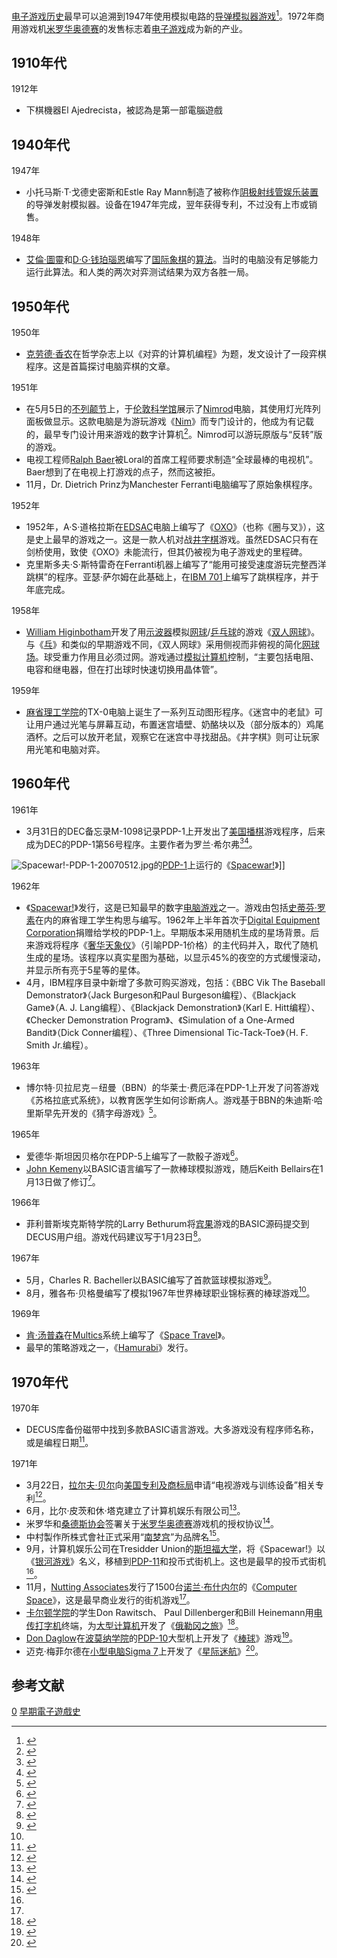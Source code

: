 {{Prose|time=2021-07-14}}

{{NoteTA
| G1=Games
}}
{{電遊歷史}}

[[电子游戏历史|电子游戏历史]]最早可以追溯到1947年使用模拟电路的[[阴极射线管娱乐装置|导弹模拟器游戏]]<ref name="Pong Story: Main Page">{{Cite web |url=http://www.pong-story.com/intro.htm |title=Pong Story: Main Page |access-date=2015-03-28 |archive-date=2013-07-02 |archive-url=https://www.webcitation.org/6HotKe48S?url=http://www.pong-story.com/intro.htm |dead-url=no }}</ref>。1972年商用游戏机[[米罗华奥德赛|米罗华奥德赛]]的发售标志着[[电子游戏产业|电子游戏]]成为新的产业。
== 1910年代 ==
; 1912年
*下棋機器El Ajedrecista，被認為是第一部電腦遊戲


== 1940年代 ==

; 1947年
* 小托马斯·T·戈德史密斯和Estle Ray Mann制造了被称作[[阴极射线管娱乐装置|阴极射线管娱乐装置]]的导弹发射模拟器。设备在1947年完成，翌年获得专利，不过没有上市或销售。

; 1948年
* [[艾倫·圖靈|艾倫·圖靈]]和[[D·G·钱珀瑙恩|D·G·钱珀瑙恩]]编写了[[国际象棋|国际象棋]]的[[算法|算法]]。当时的电脑没有足够能力运行此算法。和人类的两次对弈测试结果为双方各胜一局。

== 1950年代 ==

; 1950年
* [[克劳德·香农|克劳德·香农]]在哲学杂志上以《对弈的计算机编程》为题，发文设计了一段弈棋程序。这是首篇探讨电脑弈棋的文章。

; 1951年
* 在5月5日的[[不列颠节|不列颠节]]上，于[[伦敦科学馆|伦敦科学馆]]展示了[[Nimrod|Nimrod]]电脑，其使用灯光阵列面板做显示。这款电脑是为游玩游戏《[[尼姆游戏|Nim]]》而专门设计的，他成为有记载的，最早专门设计用来游戏的数字计算机<ref name="Nimrod">{{Cite web |url=http://www.goodeveca.net/nimrod/ |title=Nimrod Game Computer |access-date=2015-03-28 |archive-date=2011-07-23 |archive-url=https://web.archive.org/web/20110723135752/http://www.goodeveca.net/nimrod/ |dead-url=no }}</ref>。Nimrod可以游玩原版与“反转”版的游戏。
* 电视工程师[[Ralph_Baer|Ralph Baer]]被Loral的首席工程师要求制造“全球最棒的电视机”。Baer想到了在电视上打游戏的点子，然而这被拒。
* 11月，Dr. Dietrich Prinz为Manchester Ferranti电脑编写了原始象棋程序。

; 1952年
* 1952年，A·S·道格拉斯在[[EDSAC|EDSAC]]电脑上编写了《[[OXO|OXO]]》（也称《圈与叉》），这是史上最早的游戏之一。这是一款人机对战[[井字棋|井字棋]]游戏。虽然EDSAC只有在剑桥使用，致使《OXO》未能流行，但其仍被视为电子游戏史的里程碑。
* 克里斯多夫·S·斯特雷奇在Ferranti机器上编写了“能用可接受速度游玩完整西洋跳棋”的程序。亚瑟·萨尔姆在此基础上，在[[IBM_701|IBM 701]]上编写了跳棋程序，并于年底完成。

; 1958年
* [[William_Higinbotham|William Higinbotham]]开发了用[[示波器|示波器]]模拟[[网球|网球]]/[[乒乓球|乒乓球]]的游戏《[[双人网球|双人网球]]》。与《[[乓|乓]]》和类似的早期游戏不同，《双人网球》采用侧视而非俯视的简化[[网球场|网球场]]。球受重力作用且必须过网。游戏通过[[模拟计算机|模拟计算机]]控制，“主要包括电阻、电容和继电器，但在打出球时快速切换用晶体管”。

; 1959年
* [[麻省理工学院|麻省理工学院]]的TX-0电脑上诞生了一系列互动图形程序。《迷宫中的老鼠》可让用户通过光笔与屏幕互动，布置迷宫墙壁、奶酪块以及（部分版本的）鸡尾酒杯。之后可以放开老鼠，观察它在迷宫中寻找甜品。《井字棋》则可让玩家用光笔和电脑对弈。

== 1960年代 ==

; 1961年
* 3月31日的DEC备忘录M-1098记录PDP-1上开发出了[[美国播棋|美国播棋]]游戏程序，后来成为DEC的PDP-1第56号程序。主要作者为罗兰·希尔弗<ref>{{cite web|title=Kalah game|url=http://pdp8.co.uk/library/bitsavers/pdf/dec/pdp1/memos/M-1098_Kalah_Mar61.pdf|deadurl=yes|archiveurl=https://web.archive.org/web/20120321022832/http://pdp8.co.uk/library/bitsavers/pdf/dec/pdp1/memos/M-1098_Kalah_Mar61.pdf|archivedate=2012-03-21}}</ref><ref>{{cite web|title=Kalah game author|url=http://bitsavers.org/pdf/dec/decus/programCatalogs/DECUS_PDP-1_PgmLibr_Jun68.txt|access-date=2015-03-28|archive-date=2019-01-29|archive-url=https://web.archive.org/web/20190129120410/http://bitsavers.org/pdf/dec/decus/programCatalogs/DECUS_PDP-1_PgmLibr_Jun68.txt|dead-url=no}}</ref>。

[[File:Spacewar!-PDP-1-20070512.jpg|right]]的[[PDP-1|PDP-1]]上运行的《[[Spacewar!|Spacewar!]]》]]
; 1962年
* 《[[Spacewar!|Spacewar!]]》发行，这是已知最早的数字[[电脑游戏|电脑游戏]]之一。游戏由包括[[史蒂芬·罗素|史蒂芬·罗素]]在内的麻省理工学生构思与编写。1962年上半年首次于[[Digital_Equipment_Corporation|Digital Equipment Corporation]]捐赠给学校的PDP-1上。早期版本采用随机生成的星场背景。后来游戏将程序《[[奢华天象仪|奢华天象仪]]》（引喻PDP-1价格）的主代码并入，取代了随机生成的星场。该程序以真实星图为基础，以显示45%的夜空的方式缓慢滚动，并显示所有亮于5星等的星体。
* 4月，IBM程序目录中新增了多款可购买游戏，包括：《BBC Vik The Baseball Demonstrator》（Jack Burgeson和Paul Burgeson编程）、《Blackjack Game》（A. J. Lang编程）、《Blackjack Demonstration》（Karl E. Hitt编程）、《Checker Demonstration Program》、《Simulation of a One-Armed Bandit》（Dick Conner编程）、《Three Dimensional Tic-Tack-Toe》（H. F. Smith Jr.编程）。

; 1963年
* 博尔特·贝拉尼克－纽曼（BBN）的华莱士·费厄泽在PDP-1上开发了问答游戏《苏格拉底式系统》，以教育医学生如何诊断病人。游戏基于BBN的朱迪斯·哈里斯早先开发的《猜字母游戏》<ref>{{cite web|title=Guessing Games|url=http://bitsavers.org/pdf/dec/decus/confProceedings/DECUS_1963.pdf|access-date=2015-03-28|archive-date=2015-08-29|archive-url=https://web.archive.org/web/20150829135823/http://bitsavers.informatik.uni-stuttgart.de/pdf/dec/decus/confProceedings/DECUS_1963.pdf|dead-url=no}}</ref>。

; 1965年
* 爱德华·斯坦因贝格尔在PDP-5上编写了一款骰子游戏<ref>{{cite web|title=Dice Game|url=http://bitsavers.org/pdf/dec/decus/decuscope/Decuscope_Vol03_1964.pdf|access-date=2015-03-28|archive-date=2019-08-19|archive-url=https://web.archive.org/web/20190819150726/http://bitsavers.org/pdf/dec/decus/decuscope/Decuscope_Vol03_1964.pdf|dead-url=no}}</ref>。
* [[John_George_Kemeny|John Kemeny]]以BASIC语言编写了一款棒球模拟游戏，随后Keith Bellairs在1月13日做了修订<ref>{{cite web|title=basbal.dem|url=http://pdp-10.trailing-edge.com/decuslib10-01/01/43,50110/basbal.dem.html|access-date=2015-03-28|archive-date=2015-12-22|archive-url=https://web.archive.org/web/20151222155311/http://pdp-10.trailing-edge.com/decuslib10-01/01/43,50110/basbal.dem.html|dead-url=no}}</ref>。

; 1966年
* 菲利普斯埃克斯特学院的Larry Bethurum将[[宾果|宾果]]游戏的BASIC源码提交到DECUS用户组。游戏代码建议写于1月23日<ref>{{cite web |url=http://pdp-10.trailing-edge.com/decuslib10-01/01/43,50110/bingo.gam.html |title=bingo.gam |access-date=2015-03-28 |archive-date=2015-12-22 |archive-url=https://web.archive.org/web/20151222154054/http://pdp-10.trailing-edge.com/decuslib10-01/01/43,50110/bingo.gam.html |dead-url=no }}</ref>。

; 1967年
* 5月，Charles R. Bacheller以BASIC编写了首款篮球模拟游戏<ref name="#1">{{cite web|url=http://pdp-10.trailing-edge.com/decuslib10-01/01/43,50110/bskbal.gam.html|title=bskbal.gam|access-date=2015-03-28|archive-date=2015-12-22|archive-url=https://web.archive.org/web/20151222170008/http://pdp-10.trailing-edge.com/decuslib10-01/01/43,50110/bskbal.gam.html|dead-url=no}}</ref>。
* 8月，雅各布·贝格曼编写了模拟1967年世界棒球职业锦标赛的棒球游戏<ref name="#1"/>。

; 1969年
* [[肯·汤普森|肯·汤普森]]在[[Multics|Multics]]系统上编写了《[[Space_Travel|Space Travel]]》。
* 最早的策略游戏之一，《[[Hamurabi|Hamurabi]]》发行。

== 1970年代 ==

; 1970年
* DECUS库备份磁带中找到多款BASIC语言游戏。大多游戏没有程序师名称，或是编程日期<ref>{{cite web|title=decuslib10-01|url=http://pdp-10.trailing-edge.com/decuslib10-01/index.html|access-date=2015-03-28|archive-date=2021-02-11|archive-url=https://web.archive.org/web/20210211182516/http://pdp-10.trailing-edge.com/decuslib10-01/index.html|dead-url=no}}</ref>。

; 1971年
* 3月22日，[[拉尔夫·贝尔|拉尔夫·贝尔]]向[[美国专利及商标局|美国专利及商标局]]申请“电视游戏与训练设备”相关专利<ref name="patent">{{cite web | url=http://www.thocp.net/software/games/golden_age.htm | author=Stahl, Ted (ed.) | year=2005 | title=Chronology of the History of Video Games / Golden Age | work=[http://www.thocp.net/ The History of Computing Project] | accessdate=15 February 2006 | archive-date=2012-01-21 | archive-url=https://www.webcitation.org/64qgbbQDH?url=http://www.thocp.net/software/games/golden_age.htm | dead-url=yes }}</ref>。
* 6月，比尔·皮茨和休·塔克建立了计算机娱乐有限公司<ref name="galaxy">{{cite web| url=http://www-db.stanford.edu/pub/voy/museum/galaxy.html| title=The Galaxy Game| year=2006| work=[http://www-db.stanford.edu/pub/voy/museum.html Computer History Exhibits]| accessdate=26 August 2006| archive-date=2012-01-21| archive-url=https://www.webcitation.org/64qgcU9Zn?url=http://infolab.stanford.edu/pub/voy/museum/galaxy.html| dead-url=no}}</ref>。
* 米罗华和[[桑德斯协会|桑德斯协会]]签署关于[[米罗华奥德赛|米罗华奥德赛]]游戏机的授权协议<ref name="doteaters">{{cite web| url=http://www.thedoteaters.com/stage1.php| title=Player 1 Stage 1: Bits From the Primordial Ooze| author=Hunter, William| year=2005| work=[http://www.thedoteaters.com/ The Dot Eaters]| accessdate=24 August 2006| archive-date=2006-11-20| archive-url=https://web.archive.org/web/20061120012048/http://www.thedoteaters.com/stage1.php| dead-url=no}}</ref>。
* 中村製作所株式會社正式采用“[[南梦宫|南梦宫]]”为品牌名<ref name="namco">{{cite web | title=Namco History (English summary) | year=2001 | url=http://www.namco.co.jp/eg/history.html | work=[http://www.namco.com/ NAMCO WonderPage] | accessdate=15 February 2006 | archiveurl=https://web.archive.org/web/20060110100500/http://www.namco.co.jp/eg/history.html | archivedate=2006年1月10日 | deadurl=yes }}</ref>。
* 9月，计算机娱乐公司在Tresidder Union的[[斯坦福大学|斯坦福大学]]，将《Spacewar!》以《[[银河游戏|银河游戏]]》名义，移植到[[PDP-11|PDP-11]]和投币式街机上。这也是最早的投币式街机<ref name="galaxy" />。
* 11月，[[Nutting_Associates|Nutting Associates]]发行了1500台[[诺兰·布什内尔|诺兰·布什内尔]]的《[[Computer_Space|Computer Space]]》，这是最早商业发行的街机游戏<ref name="doteaters" />。
* [[卡尔顿学院|卡尔顿学院]]的学生Don Rawitsch、 Paul Dillenberger和Bill Heinemann用[[电传打字机|电传打字机]]终端，为[[大型计算机|大型计算机]]开发了《[[俄勒冈之旅|俄勒冈之旅]]》<ref name="oregon">{{cite web | url=http://www.gamespot.com/gamespot/features/all/greatestgames/p-34.html | author=GameSpot Editorial Team | title=The Greatest Games of All Time / Jimmy Has Dysentery | work=[http://www.gamespot.com/ GameSpot] | year=2004 | accessdate=15 February 2006 | archive-date=2012-02-17 | archive-url=https://www.webcitation.org/65WH5zEBc?url=http://www.gamespot.com/gamespot/features/all/greatestgames/p-34.html | dead-url=no }}</ref>。
* [[Don_Daglow|Don Daglow]]在[[波莫纳学院|波莫纳学院]]的[[PDP-10|PDP-10]]大型机上开发了《[[棒球_(1971年游戏)|棒球]]》游戏<ref name="baseball">{{cite web | url=http://gamedesign.uw.hu/gamedesign0033.html | title=Conclusion | work=[http://gamedesign.uw.hu/ Game Design Workshop: Designing, Prototyping, and Playtesting Games] | accessdate=15 February 2006 | deadurl=yes | archiveurl=https://web.archive.org/web/20110721113757/http://gamedesign.uw.hu/gamedesign0033.html | archivedate=2011年7月21日 }}</ref>。
* 迈克·梅菲尔德在[[小型电脑|小型电脑]][[SDS_Sigma_7|Sigma 7]]上开发了《[[星际迷航_(1971年游戏)|星际迷航]]》<ref name="startrek">{{cite web | url=http://www3.sympatico.ca/maury/games/space/star_trek.html | title=Star Trek: To boldly go... and then spawn a million offshoots | year=2000 | author=Markowitz, Maury | work=[http://www3.sympatico.ca/maury/games/index.html Games of Fame] | accessdate=15 February 2006 | archiveurl=https://web.archive.org/web/20060209111837/http://www3.sympatico.ca/maury/games/space/star_trek.html | archivedate=2006年2月9日 | deadurl=yes }}</ref>。

== 参考文献 ==
{{Reflist|2}}
{{Early history of video games}}
{{电子游戏史}}

[[Category:电子游戏史|0]]
[[Category:早期電子遊戲史|]]